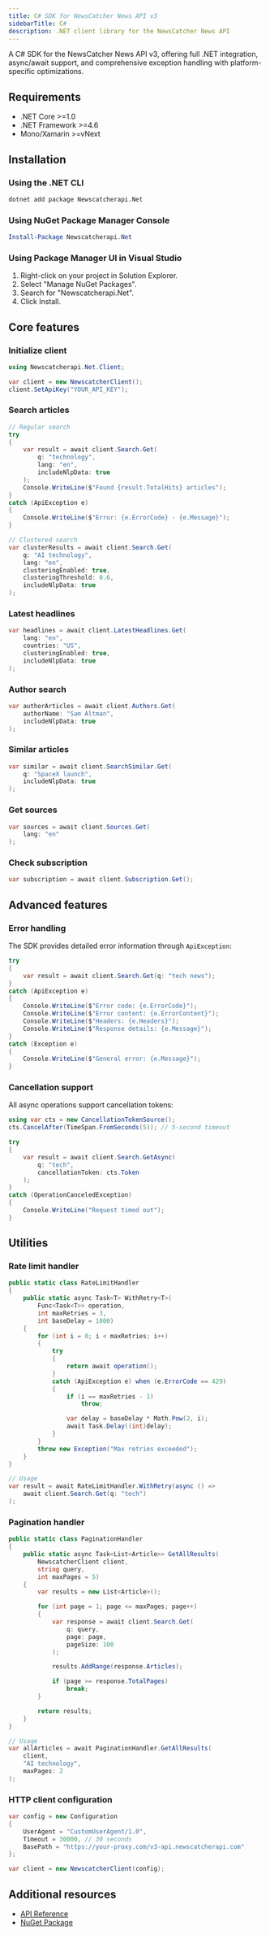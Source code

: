 ```yaml
---
title: C# SDK for NewsCatcher News API v3
sidebarTitle: C#
description: .NET client library for the NewsCatcher News API
---
```


A C# SDK for the NewsCatcher News API v3, offering full .NET integration,
async/await support, and comprehensive exception handling with platform-specific
optimizations.

## Requirements

- .NET Core >=1.0
- .NET Framework >=4.6
- Mono/Xamarin >=vNext

## Installation

### Using the .NET CLI

```bash
dotnet add package Newscatcherapi.Net
```

### Using NuGet Package Manager Console

```powershell
Install-Package Newscatcherapi.Net
```

### Using Package Manager UI in Visual Studio

1. Right-click on your project in Solution Explorer.
2. Select "Manage NuGet Packages".
3. Search for "Newscatcherapi.Net".
4. Click Install.

## Core features

### Initialize client

```csharp
using Newscatcherapi.Net.Client;

var client = new NewscatcherClient();
client.SetApiKey("YOUR_API_KEY");
```

### Search articles

```csharp
// Regular search
try
{
    var result = await client.Search.Get(
        q: "technology",
        lang: "en",
        includeNlpData: true
    );
    Console.WriteLine($"Found {result.TotalHits} articles");
}
catch (ApiException e)
{
    Console.WriteLine($"Error: {e.ErrorCode} - {e.Message}");
}

// Clustered search
var clusterResults = await client.Search.Get(
    q: "AI technology",
    lang: "en",
    clusteringEnabled: true,
    clusteringThreshold: 0.6,
    includeNlpData: true
);
```

### Latest headlines

```csharp
var headlines = await client.LatestHeadlines.Get(
    lang: "en",
    countries: "US",
    clusteringEnabled: true,
    includeNlpData: true
);
```

### Author search

```csharp
var authorArticles = await client.Authors.Get(
    authorName: "Sam Altman",
    includeNlpData: true
);
```

### Similar articles

```csharp
var similar = await client.SearchSimilar.Get(
    q: "SpaceX launch",
    includeNlpData: true
);
```

### Get sources

```csharp
var sources = await client.Sources.Get(
    lang: "en"
);
```

### Check subscription

```csharp
var subscription = await client.Subscription.Get();
```

## Advanced features

### Error handling

The SDK provides detailed error information through `ApiException`:

```csharp
try
{
    var result = await client.Search.Get(q: "tech news");
}
catch (ApiException e)
{
    Console.WriteLine($"Error code: {e.ErrorCode}");
    Console.WriteLine($"Error content: {e.ErrorContent}");
    Console.WriteLine($"Headers: {e.Headers}");
    Console.WriteLine($"Response details: {e.Message}");
}
catch (Exception e)
{
    Console.WriteLine($"General error: {e.Message}");
}
```

### Cancellation support

All async operations support cancellation tokens:

```csharp
using var cts = new CancellationTokenSource();
cts.CancelAfter(TimeSpan.FromSeconds(5)); // 5-second timeout

try
{
    var result = await client.Search.GetAsync(
        q: "tech",
        cancellationToken: cts.Token
    );
}
catch (OperationCanceledException)
{
    Console.WriteLine("Request timed out");
}
```

## Utilities

### Rate limit handler

```csharp
public static class RateLimitHandler
{
    public static async Task<T> WithRetry<T>(
        Func<Task<T>> operation,
        int maxRetries = 3,
        int baseDelay = 1000)
    {
        for (int i = 0; i < maxRetries; i++)
        {
            try
            {
                return await operation();
            }
            catch (ApiException e) when (e.ErrorCode == 429)
            {
                if (i == maxRetries - 1)
                    throw;

                var delay = baseDelay * Math.Pow(2, i);
                await Task.Delay((int)delay);
            }
        }
        throw new Exception("Max retries exceeded");
    }
}

// Usage
var result = await RateLimitHandler.WithRetry(async () =>
    await client.Search.Get(q: "tech")
);
```

### Pagination handler

```csharp
public static class PaginationHandler
{
    public static async Task<List<Article>> GetAllResults(
        NewscatcherClient client,
        string query,
        int maxPages = 5)
    {
        var results = new List<Article>();

        for (int page = 1; page <= maxPages; page++)
        {
            var response = await client.Search.Get(
                q: query,
                page: page,
                pageSize: 100
            );

            results.AddRange(response.Articles);

            if (page >= response.TotalPages)
                break;
        }

        return results;
    }
}

// Usage
var allArticles = await PaginationHandler.GetAllResults(
    client,
    "AI technology",
    maxPages: 2
);
```

### HTTP client configuration

```csharp
var config = new Configuration
{
    UserAgent = "CustomUserAgent/1.0",
    Timeout = 30000, // 30 seconds
    BasePath = "https://your-proxy.com/v3-api.newscatcherapi.com"
};

var client = new NewscatcherClient(config);
```

## Additional resources

- [API Reference](/v3/api-reference/endpoints/search/search-articles-get)
- [NuGet Package](https://www.nuget.org/packages/Newscatcherapi.Net)
